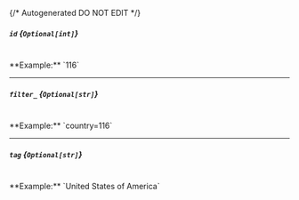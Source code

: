 {/* Autogenerated DO NOT EDIT  */}
##### `id` *{`Optional[int]`}*
<br/>
**Example:** `116`

---
##### `filter_` *{`Optional[str]`}*
<br/>
**Example:** `country=116`

---
##### `tag` *{`Optional[str]`}*
<br/>
**Example:** `United States of America`


